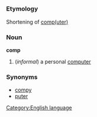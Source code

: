 =={{en}}==
[[Category:English language]]
===Etymology===
Shortening of [[computer|comp(uter)]]
===Noun===
'''comp'''

#(''informal'') a personal [[computer]]
===Synonyms===
*[[compy]]
*[[puter]]